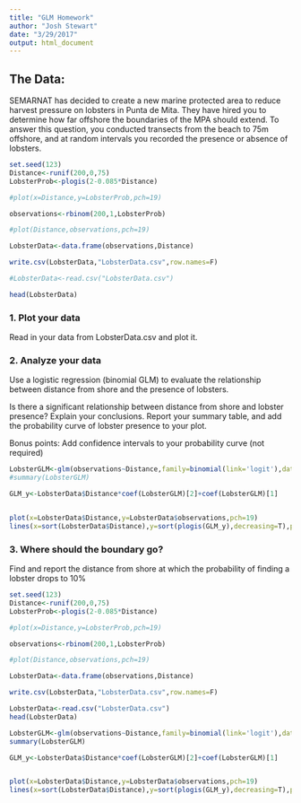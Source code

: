 ```yaml
---
title: "GLM Homework"
author: "Josh Stewart"
date: "3/29/2017"
output: html_document
---
```


## The Data:
SEMARNAT has decided to create a new marine protected area to reduce harvest pressure on lobsters in Punta de Mita. They have hired you to determine how far offshore the boundaries of the MPA should extend. To answer this question, you conducted transects from the beach to 75m offshore, and at random intervals you recorded the presence or absence of lobsters. 

```r

set.seed(123)
Distance<-runif(200,0,75)
LobsterProb<-plogis(2-0.085*Distance)

#plot(x=Distance,y=LobsterProb,pch=19)

observations<-rbinom(200,1,LobsterProb)

#plot(Distance,observations,pch=19)

LobsterData<-data.frame(observations,Distance)

write.csv(LobsterData,"LobsterData.csv",row.names=F)

#LobsterData<-read.csv("LobsterData.csv")

```

```r
head(LobsterData)
```

### 1. Plot your data
Read in your data from LobsterData.csv and plot it.


### 2. Analyze your data
Use a logistic regression (binomial GLM) to evaluate the relationship between distance from shore and the presence of lobsters.

Is there a significant relationship between distance from shore and lobster presence? Explain your conclusions. Report your summary table, and add the probability curve of lobster presence to your plot.

Bonus points: Add confidence intervals to your probability curve (not required)


```r

LobsterGLM<-glm(observations~Distance,family=binomial(link='logit'),data=LobsterData)
#summary(LobsterGLM)

```

```r

GLM_y<-LobsterData$Distance*coef(LobsterGLM)[2]+coef(LobsterGLM)[1]


plot(x=LobsterData$Distance,y=LobsterData$observations,pch=19)
lines(x=sort(LobsterData$Distance),y=sort(plogis(GLM_y),decreasing=T),pch=19,col="red")

```

### 3. Where should the boundary go?
Find and report the distance from shore at which the probability of finding a lobster drops to 10%







```r

set.seed(123)
Distance<-runif(200,0,75)
LobsterProb<-plogis(2-0.085*Distance)

#plot(x=Distance,y=LobsterProb,pch=19)

observations<-rbinom(200,1,LobsterProb)

#plot(Distance,observations,pch=19)

LobsterData<-data.frame(observations,Distance)

write.csv(LobsterData,"LobsterData.csv",row.names=F)

```

```r
LobsterData<-read.csv("LobsterData.csv")
head(LobsterData)
```



```r

LobsterGLM<-glm(observations~Distance,family=binomial(link='logit'),data=LobsterData)
summary(LobsterGLM)

```

```r

GLM_y<-LobsterData$Distance*coef(LobsterGLM)[2]+coef(LobsterGLM)[1]


plot(x=LobsterData$Distance,y=LobsterData$observations,pch=19)
lines(x=sort(LobsterData$Distance),y=sort(plogis(GLM_y),decreasing=T),pch=19,col="red")

```